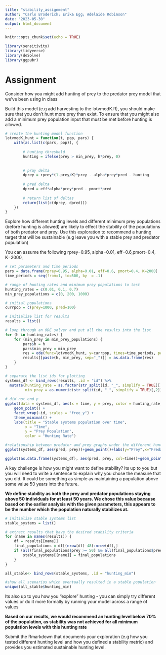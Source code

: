 ```yaml
---
title: "stability_assignment"
author: "Carlo Broderick; Erika Egg; Adelaide Robinson"
date: "2023-05-30"
output: html_document
---
```


```r
knitr::opts_chunk$set(echo = TRUE)

library(sensitivity)
library(tidyverse)
library(deSolve)
library(ggpubr)
```

# Assignment

Consider how you might add hunting of prey to the predator prey model that we've been using in class

Build this model (e.g add harvesting to the lotvmodK.R), you should make sure that you don't hunt more prey than exist. To ensure that you might also add a minimum prey population input that must be met before hunting is allowed.

```r
# create the hunting model function
lotvmodK_hunt = function(t, pop, pars) {
    with(as.list(c(pars, pop)), {
      
        # hunting threshold
        hunting = ifelse(prey > min_prey, h*prey, 0)
        
        
        # pray delta
        dprey = rprey*(1-prey/K)*prey - alpha*prey*pred - hunting
        
        # pred delta
        dpred = eff*alpha*prey*pred - pmort*pred
        
        # return list of deltas
        return(list(c(dprey, dpred)))
    })
}
```

Explore how different hunting levels and different minimum prey populations (before hunting is allowed) are likely to effect the stability of the populations of both predator and prey. Use this exploration to recommend a hunting target that will be sustainable (e.g leave you with a stable prey and predator population)

You can assume the following rprey=0.95, alpha=0.01, eff=0.6,pmort=0.4, K=2000,

```r

# set parameters and time periods
pars = data.frame(rprey=0.95, alpha=0.01, eff=0.6, pmort=0.4, K=2000)
time_periods = seq(from=1, to=500, by  = .1)

# range of hunting rates and minimum prey populations to test
hunting_rates = c(0.01, 0.1, 0.7)
min_prey_populations = c(0, 200, 1000)

# initial populations
currpop = c(prey=1000, pred=100)

# initialize list for results
results = list()

# loop through an ODE solver and put all the results into the list
for (h in hunting_rates) {
    for (min_prey in min_prey_populations) {
        pars$h = h
        pars$min_prey = min_prey
        res = ode(func=lotvmodK_hunt, y=currpop, times=time_periods, parms=pars, maxsteps=10000, method = daspk)
        results[[paste(h, min_prey, sep="_")]] = as.data.frame(res)
    }
}

```

```r
# separate the list ids for plotting
systems_df <- bind_rows(results, .id = "id") %>%
  mutate(hunting_rate = as.factor(str_split(id, "_", simplify = TRUE)[,1]),
         min_pray = as.numeric(str_split(id, "_", simplify = TRUE)[,2]))
  
# did not end p 
ggplot(data = systems_df, aes(x = time, y = prey, color = hunting_rate)) +
    geom_point() +
    facet_wrap(~id, scales = "free_y") +
    theme_minimal() +
    labs(title = "Stable systems population over time",
         x = "Time",
         y = "Prey Population",
         color = "Hunting Rate")

#relationship between predator and prey graphs under the different hunting scenarios.
ggplot(systems_df, aes(pred, prey))+geom_point()+labs(y="Prey",x="Predators") +facet_grid(~id)

ggplot(as.data.frame(systems_df), aes(pred, prey, col=time))+geom_point()+labs(y="Prey",x="Predators") + facet_grid(~id)

```

A key challenge is how you might want to define stability? Its up to you but you will need to write a sentence to explain why you chose the measure that you did. It could be something as simple as maintaining a population above some value 50 years into the future.

**We define stability as both the prey and predator populations staying above 50 individuals for at least 50 years. We chose this value because based on the earlier analysis with the given parameters, this appears to be the number which the population naturally stabilizes at.**

```r
# initialize stable systems list
stable_systems = list()

# extract results that have the desired stability criteria
for (name in names(results)) {
    df = results[[name]]
    final_populations = df[(nrow(df)-48):nrow(df),]
    if (all(final_populations$prey >= 50) && all(final_populations$pred >= 50)) {
        stable_systems[[name]] = final_populations
    }
}
```

```r

all_stable<- bind_rows(stable_systems, .id = "hunting_min")

#show all scenarios which eventually resulted in a stable population 
unique(all_stable$hunting_min)


```

Its also up to you how you "explore" hunting - you can simply try different values or do it more formally by running your model across a range of values

**Based on our results, we would recommend an hunting level below 70% of the population, as stability was not achieved for all minimum population levels with this hunting rate**

Submit the Rmarkdown that documents your exploration (e.g how you tested different hunting level and how you defined a stability metric) and provides you estimated sustainable hunting level.
